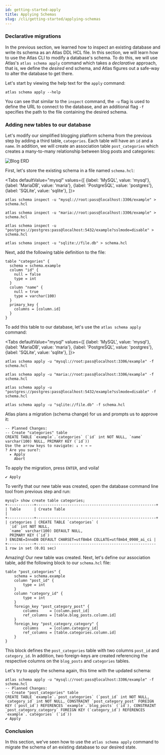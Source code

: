 ```yaml
---
id: getting-started-apply
title: Applying Schemas
slug: /cli/getting-started/applying-schemas
---
```



### Declarative migrations

In the previous section, we learned how to inspect an existing database and write
its schema as an Atlas DDL HCL file. In this section, we will learn how to use
the Atlas CLI to modify a database's schema. To do this, we will use Atlas's 
`atlas schema apply` command which takes a _declarative_ approach, that is,
we define the _desired_ end schema, and Atlas figures out a safe-way to alter
the database to get there. 

Let's start by viewing the help text for the `apply` command:

```shell
atlas schema apply --help
```

You can see that similar to the `inspect` command, the `-u` flag is used to define the
URL to connect to the database, and an additional flag `-f` specifies the path to
the file containing the desired schema. 

### Adding new tables to our database

Let's modify our simplified blogging platform schema from the previous step by adding
a third table, `categories`. Each table will have an `id` and a `name`. In addition,
we will create an association table `post_categories` which creates a many-to-many
relationship between blog posts and categories:

![Blog ERD](https://atlasgo.io/uploads/images/blog-erd-2.png)

First, let's store the existing schema in a file named `schema.hcl`:

<Tabs
defaultValue="mysql"
values={[
{label: 'MySQL', value: 'mysql'},
{label: 'MariaDB', value: 'maria'},
{label: 'PostgreSQL', value: 'postgres'},
{label: 'SQLite', value: 'sqlite'},
]}>
<TabItem value="mysql">

```shell
atlas schema inspect -u "mysql://root:pass@localhost:3306/example" > schema.hcl
```

</TabItem>
<TabItem value="maria">

```shell
atlas schema inspect -u "maria://root:pass@localhost:3306/example" > schema.hcl
```

</TabItem>
<TabItem value="postgres">

```shell
atlas schema inspect -u "postgres://postgres:pass@localhost:5432/example?sslmode=disable" > schema.hcl
```

</TabItem>
<TabItem value="sqlite">

```shell
atlas schema inspect -u "sqlite://file.db" > schema.hcl
```

</TabItem>
</Tabs>

Next, add the following table definition to the file:
```hcl
table "categories" {
  schema = schema.example
  column "id" {
    null = false
    type = int
  }
  column "name" {
    null = true
    type = varchar(100)
  }
  primary_key {
    columns = [column.id]
  }
}
```

To add this table to our database, let's use the `atlas schema apply` command:


<Tabs
defaultValue="mysql"
values={[
{label: 'MySQL', value: 'mysql'},
{label: 'MariaDB', value: 'maria'},
{label: 'PostgreSQL', value: 'postgres'},
{label: 'SQLite', value: 'sqlite'},
]}>
<TabItem value="mysql">

```shell
atlas schema apply -u "mysql://root:pass@localhost:3306/example" -f schema.hcl
```

</TabItem>
<TabItem value="maria">

```shell
atlas schema apply -u "maria://root:pass@localhost:3306/example" -f schema.hcl
```

</TabItem>
<TabItem value="postgres">

```shell
atlas schema apply -u "postgres://postgres:pass@localhost:5432/example?sslmode=disable" -f schema.hcl
```

</TabItem>
<TabItem value="sqlite">

```shell
atlas schema apply -u "sqlite://file.db" -f schema.hcl
```

</TabItem>
</Tabs>

Atlas plans a migration (schema change) for us and prompts us to approve it:
```text
-- Planned Changes:
-- Create "categories" table
CREATE TABLE `example`.`categories` (`id` int NOT NULL, `name` varchar(100) NULL, PRIMARY KEY (`id`))
Use the arrow keys to navigate: ↓ ↑ → ←
? Are you sure?:
  ▸ Apply
    Abort
```
To apply the migration, press `ENTER`, and voila!
```text
✔ Apply
```

To verify that our new table was created, open the database command line tool from previous step and run:

```text
mysql> show create table categories;
+------------+------------------------------------------------------+
| Table      | Create Table                                                                                                                                                                 |
+------------+------------------------------------------------------+
| categories | CREATE TABLE `categories` (
  `id` int NOT NULL,
  `name` varchar(100) DEFAULT NULL,
  PRIMARY KEY (`id`)
) ENGINE=InnoDB DEFAULT CHARSET=utf8mb4 COLLATE=utf8mb4_0900_ai_ci |
+------------+------------------------------------------------------
1 row in set (0.01 sec)
```

Amazing! Our new table was created. Next, let's define our association table,
add the following block to our `schema.hcl` file:
```hcl
table "post_categories" {
    schema = schema.example
    column "post_id" {
        type = int
    }
    column "category_id" {
        type = int
    }
    foreign_key "post_category_post" {
        columns     = [column.post_id]
        ref_columns = [table.blog_posts.column.id]
    }
    foreign_key "post_category_category" {
        columns     = [column.category_id]
        ref_columns = [table.categories.column.id]
    }
}
```
This block defines the `post_categories` table with two columns `post_id` and `category_id`. 
In addition, two foreign-keys are created referencing the respective columns on the `blog_posts`
and `categories` tables. 

Let's try to apply the schema again, this time with the updated schema:
```text
atlas schema apply -u "mysql://root:pass@localhost:3306/example" -f schema.hcl
-- Planned Changes:
-- Create "post_categories" table
CREATE TABLE `example`.`post_categories` (`post_id` int NOT NULL, `category_id` int NOT NULL, CONSTRAINT `post_category_post` FOREIGN KEY (`post_id`) REFERENCES `example`.`blog_posts` (`id`), CONSTRAINT `post_category_category` FOREIGN KEY (`category_id`) REFERENCES `example`.`categories` (`id`))
✔ Apply
```

### Conclusion 

In this section, we've seen how to use the `atlas schema apply` command to migrate
the schema of an existing database to our desired state.
